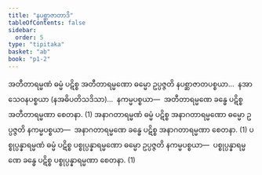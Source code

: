 ```yaml
---
title: "နပစ္ဆာဇာတာဒိ"
tableOfContents: false
sidebar:
  order: 5
type: "tipitaka"
basket: "ab"
book: "p1-2"
---
```



<DynamicBreadcrumb />

<Division number="11" book="p1-2" e="ch" v="37" p="421">

<Paragraph number="2677" book="p1-2">
အတီတာရမ္မဏံ ဓမ္မံ ပဋိစ္စ အတီတာရမ္မဏော ဓမ္မော ဥပ္ပဇ္ဇတိ နပစ္ဆာဇာတပစ္စယာ…  နအာသေဝနပစ္စယာ (နအဓိပတိသဒိသာ)…  နကမ္မပစ္စယာ—  အတီတာရမ္မဏေ ခန္ဓေ ပဋိစ္စ အတီတာရမ္မဏာ စေတနာ. (1)
</Paragraph>

<Paragraph number="2678" book="p1-2">
အနာဂတာရမ္မဏံ ဓမ္မံ ပဋိစ္စ အနာဂတာရမ္မဏော ဓမ္မော ဥပ္ပဇ္ဇတိ နကမ္မပစ္စယာ—  အနာဂတာရမ္မဏေ ခန္ဓေ ပဋိစ္စ အနာဂတာရမ္မဏာ စေတနာ. (1)
</Paragraph>

<Paragraph number="2679" book="p1-2">
ပစ္စုပ္ပန္နာရမ္မဏံ ဓမ္မံ ပဋိစ္စ ပစ္စုပ္ပန္နာရမ္မဏော ဓမ္မော ဥပ္ပဇ္ဇတိ နကမ္မပစ္စယာ—  ပစ္စုပ္ပန္နာရမ္မဏေ ခန္ဓေ ပဋိစ္စ ပစ္စုပ္ပန္နာရမ္မဏာ စေတနာ. (1)
</Paragraph>
</Division>